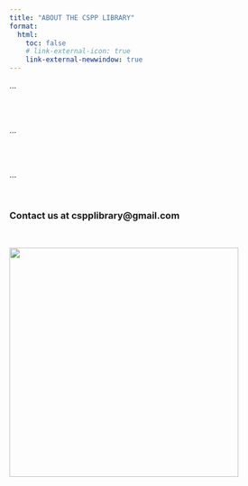 ```yaml
---
title: "ABOUT THE CSPP LIBRARY"
format: 
  html:
    toc: false
    # link-external-icon: true
    link-external-newwindow: true
---
```


...

<br> <br>

...

<br> <br>

...

<br>

### Contact us at cspplibrary\@gmail.com

<br>

[![](images/CSPPBookplatePink copy.png){width="406"}](https://www.instagram.com/cspp.pdx)
